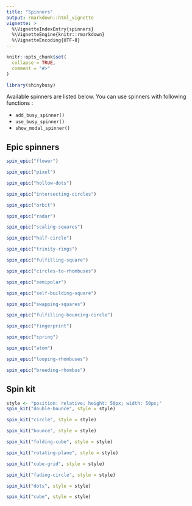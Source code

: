 ---
title: "Spinners"
output: rmarkdown::html_vignette
vignette: >
  %\VignetteIndexEntry{spinners}
  %\VignetteEngine{knitr::rmarkdown}
  %\VignetteEncoding{UTF-8}
---

```{r, include = FALSE}
knitr::opts_chunk$set(
  collapse = TRUE,
  comment = "#>"
)
```

```{r setup}
library(shinybusy)
```


Available spinners are listed below. You can use spinners with following functions : 

- `add_busy_spinner()`
- `use_busy_spinner()`
- `show_modal_spinner()`


## Epic spinners

```{r}
spin_epic("flower")
```

```{r}
spin_epic("pixel")
```

```{r}
spin_epic("hollow-dots")
```

```{r}
spin_epic("intersecting-circles")
```

```{r}
spin_epic("orbit")
```

```{r}
spin_epic("radar")
```

```{r}
spin_epic("scaling-squares")
```

```{r}
spin_epic("half-circle")
```

```{r}
spin_epic("trinity-rings")
```

```{r}
spin_epic("fulfilling-square")
```

```{r}
spin_epic("circles-to-rhombuses")
```

```{r}
spin_epic("semipolar")
```

```{r}
spin_epic("self-building-square")
```

```{r}
spin_epic("swapping-squares")
```

```{r}
spin_epic("fulfilling-bouncing-circle")
```

```{r}
spin_epic("fingerprint")
```

```{r}
spin_epic("spring")
```

```{r}
spin_epic("atom")
```

```{r}
spin_epic("looping-rhombuses")
```

```{r}
spin_epic("breeding-rhombus")
```



## Spin kit

```{r}
style <- "position: relative; height: 50px; width: 50px;"
spin_kit("double-bounce", style = style)
```

```{r}
spin_kit("circle", style = style)
```

```{r}
spin_kit("bounce", style = style)
```

```{r}
spin_kit("folding-cube", style = style)
```

```{r}
spin_kit("rotating-plane", style = style)
```

```{r}
spin_kit("cube-grid", style = style)
```

```{r}
spin_kit("fading-circle", style = style)
```

```{r}
spin_kit("dots", style = style)
```

```{r}
spin_kit("cube", style = style)
```





